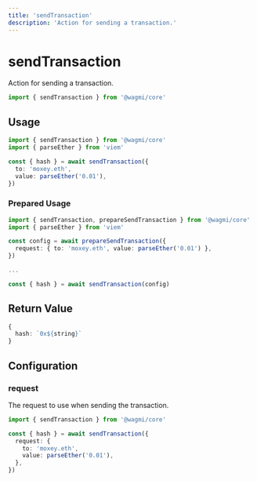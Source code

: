 ```yaml
---
title: 'sendTransaction'
description: 'Action for sending a transaction.'
---
```



# sendTransaction

Action for sending a transaction.

```ts
import { sendTransaction } from '@wagmi/core'
```

## Usage

```ts {6}
import { sendTransaction } from '@wagmi/core'
import { parseEther } from 'viem'

const { hash } = await sendTransaction({
  to: 'moxey.eth',
  value: parseEther('0.01'),
})
```

### Prepared Usage

```ts {6}
import { sendTransaction, prepareSendTransaction } from '@wagmi/core'
import { parseEther } from 'viem'

const config = await prepareSendTransaction({
  request: { to: 'moxey.eth', value: parseEther('0.01') },
})

...

const { hash } = await sendTransaction(config)
```

## Return Value

```ts
{
  hash: `0x${string}`
}
```

## Configuration

### request

The request to use when sending the transaction.

```ts {7}
import { sendTransaction } from '@wagmi/core'

const { hash } = await sendTransaction({
  request: {
    to: 'moxey.eth',
    value: parseEther('0.01'),
  },
})
```
